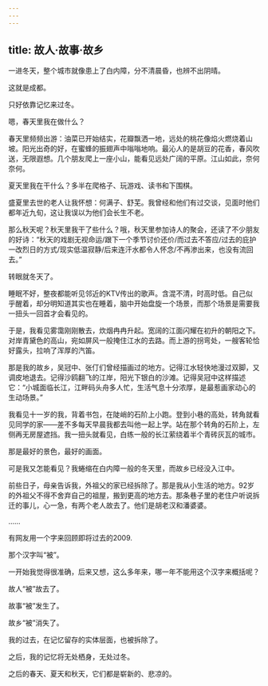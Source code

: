 ```yaml
---
---
---
```

title: 故人·故事·故乡
---






一进冬天，整个城市就像患上了白内障，分不清晨昏，也辨不出阴晴。

这就是成都。

只好依靠记忆来过冬。

嗯，春天里我在做什么？

春天里频频出游：油菜已开始结实，花瓣飘洒一地，远处的桃花像焰火燃烧着山坡。阳光出奇的好，在蜜蜂的振翅声中嗡嗡地响。最沁人的是胡豆的花香，春风吹送，无限遐想。几个朋友爬上一座小山，能看见远处广阔的平原。江山如此，奈何奈何。

夏天里我在干什么？多半在爬格子、玩游戏、读书和下围棋。

盛夏里去世的老人让我怀想：何满子、舒芜。我曾经和他们有过交谈，见面时他们都年近九旬，这让我误以为他们会长生不老。

那么秋天呢？秋天里我干了些什么？哦，秋天里参加诗人的聚会，还读了不少朋友的好诗：“秋天的戏剧无视命运/跟下一个季节讨价还价/而过去不答应/过去的庇护一改烈日的方式/现实低温寂静/后来连汗水都令人怀念/不再渗出来，也没有流回去。”

转眼就冬天了。

睡眠不好，整夜都能听见邻近的KTV传出的歌声。含混不清，时高时低。自己似乎醒着，却分明知道其实也在睡着，脑中开始盘旋一个场景，而那个场景是需要我一扭头一回首才会看见的。

于是，我看见雾霭刚刚散去，炊烟冉冉升起。宽阔的江面闪耀在初升的朝阳之下。对岸青黛色的高山，宛如屏风一般掩住江水的去路。而上游的拐弯处，一艘客轮恰好露头，拉响了浑厚的汽笛。

那是我的故乡，吴冠中、张仃们曾经描画过的地方。记得江水轻快地漫过双脚，又调皮地退去。记得沙鸥翻飞的江岸，阳光下银白的沙滩。记得吴冠中这样描述它：“小城面临长江，江畔码头舟多人忙，生活气息十分浓厚，是最惹画家动心的生动场景。”

我看见十一岁的我，背着书包，在陡峭的石阶上小跑。登到小巷的高处，转角就看见同学的家——差不多每天早晨我都去叫他一起上学。站在那个转角的石阶上，左侧再无房屋遮挡。我一扭头就看见，白练一般的长江萦绕着半个青砖灰瓦的城市。

那是最好的景色，最好的画面。

可是我又怎能看见？我蜷缩在白内障一般的冬天里，而故乡已经没入江中。

前些日子，母亲告诉我，外祖父的家已经拆除了。那是我从小生活的地方。92岁的外祖父不得不舍弃自己的祖屋，搬到更高的地方去。那条巷子里的老住户听说拆迁的事儿，心一急，有两个老人故去了。他们是胡老汉和潘婆婆。

……

有网友用一个字来回顾即将过去的2009.

那个汉字叫“被”。

一开始我觉得很准确，后来又想，这么多年来，哪一年不能用这个汉字来概括呢？

故人“被”故去了。

故事“被”发生了。

故乡“被”消失了。

我的过去，在记忆留存的实体层面，也被拆除了。

之后，我的记忆将无处栖身，无处过冬。

之后的春天、夏天和秋天，它们都是崭新的、悲凉的。